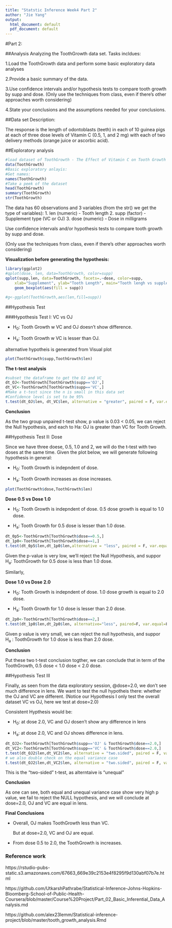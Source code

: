 ```yaml
---
title: "Statstic Inference Week4 Part 2"
author: "Jie Yang"
output:
  html_document: default
  pdf_document: default
---
```


#Part 2:

##Analysis
Analyzing the ToothGrowth data set. Tasks incldues:

1.Load the ToothGrowth data and perform some basic exploratory data analyses

2.Provide a basic summary of the data.

3.Use confidence intervals and/or hypothesis tests to compare tooth growth by supp and dose. (Only use the techniques from class, even if there's other approaches worth considering)

4.State your conclusions and the assumptions needed for your conclusions.

##Data set Description:

The response is the length of odontoblasts (teeth) in each of 10 guinea pigs at each of three dose levels of Vitamin C (0.5, 1, and 2 mg) with each of two delivery methods (orange juice or ascorbic acid).

##Exploratory analysis

```r
#load dataset of ToothGrowth - The Effect of Vitamin C on Tooth Growth in Guinea Pigs
data(ToothGrowth)
#Basic exploratory anlayis:
#Get names:
names(ToothGrowth)
#Take a peek of the dataset
head(ToothGrowth)
summary(ToothGrowth)
str(ToothGrowth)
```

The data has 60 observations and 3 variables (from the str() we get the type of variables): 1. len (numeric) - Tooth length 2. supp (factor) - Supplement type (VC or OJ) 3. dose (numeric) - Dose in milligrams

Use confidence intervals and/or hypothesis tests to compare tooth growth by supp and dose. 

(Only use the techniques from class, even if there's other approaches worth considering)

**Visualization before generating the hypothesis:**
```r
library(ggplot2)
#qplot(dose, len, data=ToothGrowth, color=supp)
qplot(supp,len, data=ToothGrowth, facets=.~dose, color=supp,
    xlab="Supplement", ylab="Tooth Length", main="Tooth lengh vs supplement types by Dose w qplot")+
    geom_boxplot(aes(fill = supp))
    
#g<-ggplot(ToothGrowth,aes(len,fill=supp))
```

##Hypothesis Test 

###Hypothesis Test I: VC vs OJ

* H<sub>0</sub>: Tooth Growth w VC and OJ doesn't show difference. 

* H<sub>a</sub>: Tooth Growth w VC is lesser than OJ.

alternative hypotheis is generated from Visual plot 

```r
plot(ToothGrowth$supp,ToothGrowth$len)
```

**The t-test analysis**
```r
#subset the dataframe to get the OJ and VC
dt_OJ<-ToothGrowth[ToothGrowth$supp=='OJ',]
dt_VC<-ToothGrowth[ToothGrowth$supp=='VC',]
#Make a t-test since the n is small in this data set
#Confidence level is set to be 95%
t.test(dt_OJ$len, dt_VC$len, alternative = "greater", paired = F, var.equal = F,conf.level = 0.95)
```
**Conclusion**

As the two group unpaired t-test show, p value is 0.03 < 0.05, we can reject the Null hypothesis, and each to Ha: OJ is greater than VC for Tooth Growth.  

##Hypothesis Test II: Dose 

Since we have three doese, 0.5, 1.0 and 2, we will do the t-test with two doses at the same time.
Given the plot below, we will generate following hypothesis in general:

* H<sub>0</sub>: Tooth Growth is indepndent of dose.

* H<sub>a</sub>: Tooth Growth increases as dose increases.

```r
plot(ToothGrowth$dose,ToothGrowth$len)
```

**Dose 0.5 vs Dose 1.0**

* H<sub>0</sub>: Tooth Growth is indepndent of dose. 0.5 dose growth is equal to 1.0 dose.

* H<sub>a</sub>: Tooth Growth for 0.5 dose is lesser than 1.0 dose.

```r
dt_0p5<-ToothGrowth[ToothGrowth$dose==0.5,]
dt_1p0<-ToothGrowth[ToothGrowth$dose==1,]
t.test(dt_0p5$len,dt_1p0$len,alternative = "less", paired = F, var.equal = F, conf.level = 0.95)
```
Given the p-value is very low, we'll reject the Null Hypothesis, and suppor H<sub>a</sub>: ToothGrowth for 0.5 dose is less than 1.0 dose. 

Similarly, 

**Dose 1.0 vs Dose 2.0**

* H<sub>0</sub>: Tooth Growth is indepndent of dose. 1.0 dose growth is equal to 2.0 dose.

* H<sub>a</sub>: Tooth Growth for 1.0 dose is lesser than 2.0 dose.

```r
dt_2p0<-ToothGrowth[ToothGrowth$dose==2,]
t.test(dt_1p0$len,dt_2p0$len, alternative="less", paired=F, var.equal=F, conf.level=0.95)
```

Given p value is very small, we can reject the null hypothesis, and suppor H<sub>a</sub> : ToothGrowth for 1.0 dose is less than 2.0 dose. 

**Conclusion**

Put these two t-test conclusion togther, we can conclude that in term of the ToothGrowth, 0.5 dose < 1.0 dose < 2.0 dose.

##Hypothesis Test III

Finally, as seen from the data exploratory session, @dose=2.0, we don't see much difference in lens. We want to test the null hypotheis there: whether the OJ and VC are different. (Notice our Hypothesis I only test the overall dataset VC vs OJ, here we test at dose=2.0)

Consistent Hypthesis would be:

* H<sub>0</sub>: at dose 2.0, VC and OJ dosen't show any difference in lens

* H<sub>a</sub>: at dose 2.0, VC and OJ shows difference in lens.

```r
dt_OJ2<-ToothGrowth[ToothGrowth$supp=='OJ' & ToothGrowth$dose==2.0,]
dt_VC2<-ToothGrowth[ToothGrowth$supp=='VC' & ToothGrowth$dose==2.0,]
t.test(dt_OJ2$len,dt_VC2$len, alternative = "two.sided", paired = F, var.equal = F, conf.level = 0.95)
# we also double check on the equal variance case
t.test(dt_OJ2$len,dt_VC2$len, alternative = "two.sided", paired = F, var.equal = T, conf.level = 0.95)
```

This is the "two-sided" t-test, as alterntaive is "unequal"

**Conclusion**

As one can see, both equal and unequal variance case show very high p value, we fail to reject the NULL hypothesis, and we will conclude at dose=2.0, OJ and VC are equal in lens. 

**Final Conclusions**

* Overall, OJ makes ToothGrowth less than VC.

    But at dose=2.0, VC and OJ are equal.

* From dose 0.5 to 2.0, the ToothGrowth is increases. 


### Reference work

https://rstudio-pubs-static.s3.amazonaws.com/67663_669e39c2153e4f8295f9d130abf07b7e.html

https://github.com/UtkarshPathrabe/Statistical-Inference-Johns-Hopkins-Bloomberg-School-of-Public-Health-Coursera/blob/master/Course%20Project/Part_02_Basic_Inferential_Data_Analysis.md

https://github.com/alex23lemm/Statistical-inference-project/blob/master/tooth_growth_analysis.Rmd

